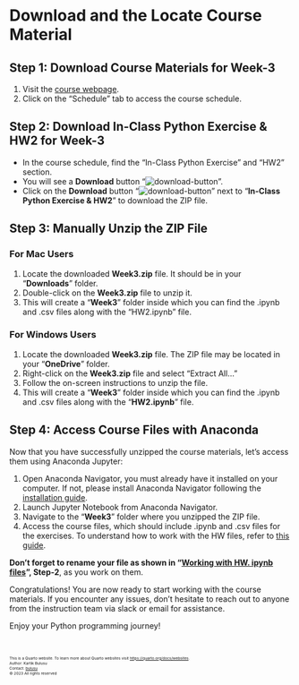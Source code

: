 # Download and the Locate Course Material

<!-- ## Download Course Material for Week 3

To ensure you have all the necessary course materials and tools set up for CSCI 1010, follow these steps: -->

## Step 1: Download Course Materials for Week-3

1. Visit the [course webpage](https://gwu-csci1010.github.io).
2. Click on the "Schedule" tab to access the course schedule.

## Step 2: Download In-Class Python Exercise & HW2 for Week-3

- In the course schedule, find the "In-Class Python Exercise" and "HW2" section.
- You will see a **Download** button "![download-button](images/download-button.png)".
- Click on the **Download** button "![download-button](images/download-button.png)" next to "**In-Class Python Exercise & HW2**" to download the ZIP file.

## Step 3: Manually Unzip the ZIP File

### For Mac Users

1. Locate the downloaded **Week3.zip** file. It should be in your "**Downloads**" folder.
2. Double-click on the **Week3.zip** file to unzip it.
3. This will create a "**Week3**" folder inside which you can find the .ipynb and .csv files along with the "HW2.ipynb" file.

### For Windows Users

1. Locate the downloaded **Week3.zip** file. The ZIP file may be located in your "**OneDrive**" folder.
2. Right-click on the **Week3.zip** file and select "Extract All..."
3. Follow the on-screen instructions to unzip the file.
4. This will create a "**Week3**" folder inside which you can find the .ipynb and .csv files along with the "**HW2.ipynb**" file.

## Step 4: Access Course Files with Anaconda

Now that you have successfully unzipped the course materials, let's access them using Anaconda Jupyter:

1. Open Anaconda Navigator, you must already have it installed on your computer. If not, please install Anaconda Navigator following the [installation guide](install-editor.qmd#select-an-option-appropriate-for-your-operating-system).
2. Launch Jupyter Notebook from Anaconda Navigator.
3. Navigate to the "**Week3**" folder where you unzipped the ZIP file.
4. Access the course files, which should include .ipynb and .csv files for the exercises. To understand how to work with the HW files, refer to [this guide](homework.qmd#work-with-HW.ipynb).

:::{.callout-tip appearance="default" title="Save Changes"}
**Don’t forget to rename your file as shown in "[Working with HW. ipynb files](homework.qmd#work-with-HW.ipynb)", Step-2**, as you work on them.
:::

Congratulations! You are now ready to start working with the course materials. If you encounter any issues, don't hesitate to reach out to anyone from the instruction team via slack or email for assistance.

Enjoy your Python programming journey!

<br>
<footer>
  <p><small><small><small><small>This is a Quarto website. To learn more about Quarto websites visit <https://quarto.org/docs/websites>.<br>
  Author: Kartik Bulusu<br>
  Contact: <a href="mailto:bulusu@gwu.edu">bulusu</a><br>
  &copy; 2023 All rights reserved</small></small></small></small></p>
</footer>
